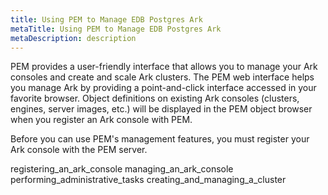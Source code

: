 ```yaml
---
title: Using PEM to Manage EDB Postgres Ark
metaTitle: Using PEM to Manage EDB Postgres Ark
metaDescription: description
---
```


PEM provides a user-friendly interface that allows you to manage your
Ark consoles and create and scale Ark clusters. The PEM web interface
helps you manage Ark by providing a point-and-click interface accessed
in your favorite browser. Object definitions on existing Ark consoles
(clusters, engines, server images, etc.) will be displayed in the PEM
object browser when you register an Ark console with PEM.

Before you can use PEM's management features, you must register your Ark
console with the PEM server.

<div class="toctree" data-maxdepth="3">

registering_an_ark_console managing_an_ark_console
performing_administrative_tasks creating_and_managing_a_cluster

</div>
